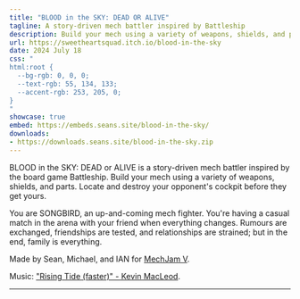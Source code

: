 ```yaml
---
title: "BLOOD in the SKY: DEAD OR ALIVE"
tagline: A story-driven mech battler inspired by Battleship
description: Build your mech using a variety of weapons, shields, and parts. Locate and destroy your opponent's cockpit before they get yours.
url: https://sweetheartsquad.itch.io/blood-in-the-sky
date: 2024 July 18
css: "
html:root {
  --bg-rgb: 0, 0, 0;
  --text-rgb: 55, 134, 133;
  --accent-rgb: 253, 205, 0;
}
"
showcase: true
embed: https://embeds.seans.site/blood-in-the-sky/
downloads:
- https://downloads.seans.site/blood-in-the-sky.zip
---
```


BLOOD in the SKY: DEAD or ALIVE is a story-driven mech battler inspired by the board game Battleship. Build your mech using a variety of weapons, shields, and parts. Locate and destroy your opponent's cockpit before they get yours.

You are SONGBIRD, an up-and-coming mech fighter. You're having a casual match in the arena with your friend when everything changes. Rumours are exchanged, friendships are tested, and relationships are strained; but in the end, family is everything.

Made by Sean, Michael, and IAN for [MechJam V](https://itch.io/jam/mechjam5).

Music: ["Rising Tide (faster)" - Kevin MacLeod](https://music.apple.com/us/album/rising-tide-faster/1467575743?i=1467575746).

---
